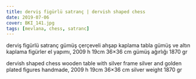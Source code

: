 ```yaml
---
title: derviş figürlü satranç | dervish shaped chess
date: 2019-07-06
cover: BKI_141.jpg
tags: [mevlana, chess, satranc]
---
```


derviş figürlü satranç
gümüş çerçeveli ahşap kaplama tabla
gümüş ve altın kaplama figürler
el yapımı, 2009
h 19cm 36×36 cm gümüş ağırlığı 1870 gr

dervish shaped chess
wooden table with silver frame
silver and golden plated figures
handmade, 2009
h 19cm 36×36 cm silver weight 1870 gr

